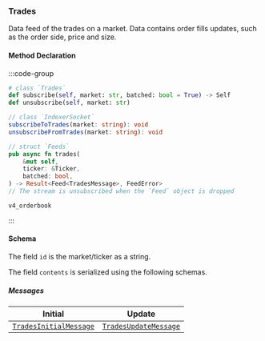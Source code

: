 
### Trades

Data feed of the trades on a market. Data contains order fills updates, such as the order side, price and size.

#### Method Declaration

:::code-group

```python [Python]
# class `Trades`
def subscribe(self, market: str, batched: bool = True) -> Self
def unsubscribe(self, market: str)
```

```typescript [TypeScript]
// class `IndexerSocket`
subscribeToTrades(market: string): void
unsubscribeFromTrades(market: string): void
```

```rust [Rust]
// struct `Feeds`
pub async fn trades(
    &mut self,
    ticker: &Ticker,
    batched: bool,
) -> Result<Feed<TradesMessage>, FeedError>
// The stream is unsubscribed when the `Feed` object is dropped
```

```url [Channel]
v4_orderbook
```

:::

#### Schema

The field `id` is the market/ticker as a string.

The field `contents` is serialized using the following schemas.

##### Messages

| Initial | Update     |
| ------ | ----------- | 
| [`TradesInitialMessage`] | [`TradesUpdateMessage`] <BatchedArray/> |

[`TradesInitialMessage`]: /types/trades_initial_message
[`TradesUpdateMessage`]: /types/trades_update_message
